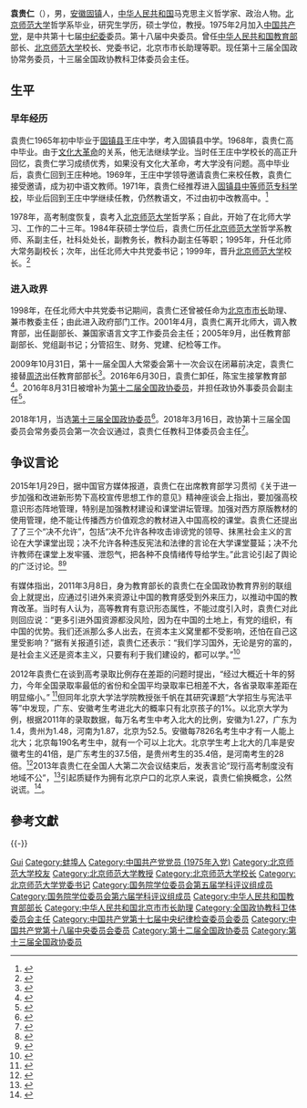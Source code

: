 {{Infobox_officeholder
| name = 袁贵仁
| image name =Yuan Guiren.jpg
| width = 220px
| now = [[中華人民共和國|中華人民共和國]][[中国人民政治协商会议全国委员会|全国政协]][[中国人民政治协商会议全国委员会教科卫体委员会|教科卫体委员会]]主任
| chairman = [[汪洋_(1955年)|汪 洋]]
| term_start = 2018年3月16日
| term_end = 
| now2 = [[中華人民共和國|中華人民共和國]][[中国人民政治协商会议全国委员会|全国政协]][[中国人民政治协商会议全国委员会外事委员会|外事委员会]]副主任
| term_start2 = 2016年7月3日
| term_end2 = 2018年3月16日
| now3 = [[中華人民共和國教育部|中華人民共和國教育部]]部长
| term_start3 = 2009年10月31日
| term_end3 = 2016年7月2日
| premier3= [[溫家寶|溫家寶]]<br>[[李克強|李克強]]
| predecessor3 = [[周濟|周濟]]
| successor3 = [[陳寶生|陳寶生]]
| sex = 男
| party = {{CPC}}
| nationality = {{PRC}}
| Native place = [[安徽|安徽]]
| date of birth = {{Birth year and age|1950|11}}
| place of birth = {{CHN}}[[安徽省|安徽省]][[固镇县|固镇县]]
| date of death = 
| place of death = 
| spouse = 
| relatives = 
| educate =
*[[北京师范大学|北京师范大学]]哲学系毕业
| past = 
*<span style="color: blue;">北京师范大学常务副校长<br>（1995年－1996年）</span>
*<span style="color: blue;">中共北京师范大学党委书记<br>（1996年－2001年）</span>
*<span style="color: blue;">[[北京市|北京市]]市长助理、兼市教育委员会主任<br>（1998年－1999年）</span>
*<span style="color: blue;">北京师范大学校长<br>（1999年5月－2001年4月）</span>
*<span style="color: blue;">[[中華人民共和國教育部|中华人民共和国教育部副部长]]<br>（2001年4月－2009年10月）</span>
*<span style="color: blue;">中国国家语言文字工作委员会主任<br>（2001年－2005年）</span>
*<span style="color: blue;">[[中華人民共和國教育部|中华人民共和国教育部部长]]<br>（2009年10月－2016年7月）</span>
| work =
}}

'''袁贵仁'''（{{bd|1950年|11月||catIdx=Y袁}}），男，[[安徽省|安徽]][[固镇县|固镇]]人，[[中华人民共和国|中华人民共和国]]马克思主义哲学家、政治人物。[[北京师范大学|北京师范大学]]哲学系毕业，研究生学历，硕士学位，教授。1975年2月加入[[中国共产党|中国共产党]]，是中共第十七届[[中国共产党中央纪律检查委员会|中纪委]]委员。第十八届中央委员。曾任[[中华人民共和国教育部|中华人民共和国教育部]]部长、[[北京师范大学|北京师范大学]]校长、党委书记，北京市市长助理等职。现任第十三届全国政协常务委员，十三届全国政协教科卫体委员会主任。

== 生平 ==
=== 早年经历 ===
袁贵仁1965年初中毕业于[[固镇县|固镇县]]王庄中学，考入固镇县中学。1968年，袁贵仁高中毕业。由于[[文化大革命|文化大革命]]的关系，他无法继续学业。当时任王庄中学校长的高正升回忆，袁贵仁学习成绩优秀，如果没有文化大革命，考大学没有问题。高中毕业后，袁贵仁回到王庄种地。1969年，王庄中学领导邀请袁贵仁来校任教，袁贵仁接受邀请，成为初中语文教师。1971年，袁贵仁经推荐进入[[固镇县中等师范专科学校|固镇县中等师范专科学校]]，毕业后回到王庄中学继续任教，仍然教语文，不过由初中改教高中。<ref>{{cite news|title=安徽固镇人袁贵仁：从中学老师到教育部长|url=http://edu.people.com.cn/GB/10298358.html|accessdate=2018-03-23|work=中安在线|date=2009-11-02|archive-url=https://web.archive.org/web/20120520185543/http://edu.people.com.cn/GB/10298358.html|archive-date=2012-05-20|dead-url=yes}}</ref>

1978年，高考制度恢复，袁考入[[北京师范大学|北京师范大学]]哲学系；自此，开始了在北师大学习、工作的二十三年。1984年获硕士学位后，袁贵仁历任[[北京师范大学|北京师范大学]]哲学系教师、系副主任，社科处处长，副教务长，教科办副主任等职；1995年，升任北师大常务副校长；次年，出任北师大中共党委书记；1999年，晋升[[北京师范大学|北京师范大学]]校长。<ref>{{Cite web|title=周济被免去教育部部长职务 袁贵仁接任|url=http://news.sohu.com/20091031/n267871608.shtml|accessdate=2020-07-20|work=搜狐新闻|archive-date=2020-07-20|archive-url=https://web.archive.org/web/20200720043532/http://news.sohu.com/20091031/n267871608.shtml|dead-url=no}}</ref>

=== 进入政界 ===
1998年，在任北师大中共党委书记期间，袁贵仁还曾被任命为[[北京市|北京市]][[市长|市长]]助理、兼市教委主任；由此进入政府部门工作。2001年4月，袁贵仁离开北师大，调入教育部，出任副部长、兼国家语言文字工作委员会主任；2005年9月，出任教育部副部长、党组副书记；分管招生、财务、党建、纪检等工作。

2009年10月31日，第十一届全国人大常委会第十一次会议在闭幕前决定，袁贵仁接替[[周济|周济]]出任教育部部长<ref>{{Cite web |url=http://news.xinhuanet.com/politics/2009-10/31/content_12365538.htm |title=全国人大常委会任命袁贵仁为教育部部长 |access-date=2009-10-31 |archive-date=2009-11-03 |archive-url=https://web.archive.org/web/20091103071923/http://news.xinhuanet.com/politics/2009-10/31/content_12365538.htm |dead-url=no }}</ref>。2016年6月30日，袁贵仁卸任，陈宝生接掌教育部<ref>{{cite news|title=陈宝生接任教育部部长 袁贵仁卸任|url=http://news.sina.com.cn/o/2016-06-30/doc-ifxtscen3039820.shtml|accessdate=2016-06-30|agency=京华时报|date=2016-06-30|archive-date=2016-07-04|archive-url=https://web.archive.org/web/20160704042551/http://news.sina.com.cn/o/2016-06-30/doc-ifxtscen3039820.shtml|dead-url=no}}</ref>。2016年8月31日被增补为[[第十二届全国政协委员|第十二届全国政协委员]]，并担任政协外事委员会副主任<ref>{{cite news|title=袁贵仁被增补为全国政协外事委员会副主任|url=http://www.thepaper.cn/newsDetail_forward_1522384|accessdate=2016-08-31|newspaper=澎湃新闻|archive-date=2016-09-01|archive-url=https://web.archive.org/web/20160901183126/http://www.thepaper.cn/newsDetail_forward_1522384|dead-url=no}}</ref>。

2018年1月，当选[[中国人民政治协商会议第十三届全国委员会委员名单|第十三届全国政协委员]]<ref>{{Cite web|url=http://sports.163.com/18/0126/06/D92BRKK400051C89.html|title=中国人民政治协商会议第十三届全国委员会委员名单|accessdate=2018-01-26|work=网易|archiveurl=https://web.archive.org/web/20180127143232/http://sports.163.com/18/0126/06/D92BRKK400051C89.html|archivedate=2018-01-27|dead-url=yes}}</ref>。2018年3月16日，政协第十三届全国委员会常务委员会第一次会议通过，袁贵仁任教科卫体委员会主任<ref>{{cite news|url=http://www.xinhuanet.com/politics/2018lh/2018-03/16/c_1122549027.htm|title=（受权发布）中国人民政治协商会议第十三届全国委员会各专门委员会主任、副主任名单|date=2018-03-16|accessdate=2018-03-27|newspaper=[[新華社|新華社]]|archive-date=2018-03-29|archive-url=https://web.archive.org/web/20180329113341/http://www.xinhuanet.com/politics/2018lh/2018-03/16/c_1122549027.htm|dead-url=no}}</ref>。

== 争议言论 ==
{{Wikiquote}}
2015年1月29日，据中国官方媒体报道，袁贵仁在出席教育部学习贯彻《关于进一步加强和改进新形势下高校宣传思想工作的意见》精神座谈会上指出，要加强高校意识形态阵地管理，特别是加强教材建设和课堂讲坛管理。加强对西方原版教材的使用管理，绝不能让传播西方价值观念的教材进入中国高校的课堂。袁贵仁还提出了了三个“决不允许”，包括“决不允许各种攻击诽谤党的领导、抹黑社会主义的言论在大学课堂出现；决不允许各种违反宪法和法律的言论在大学课堂蔓延；决不允许教师在课堂上发牢骚、泄怨气，把各种不良情绪传导给学生。”此言论引起了舆论的广泛讨论。<ref>{{cite web|url=http://www.rfa.org/mandarin/yataibaodao/meiti/aw-02052015124310.html|title=一周网事：西方价值与抹黑中国|publisher=自由亚洲电台|date=2015-02-04|accessdate=2015-02-05|archive-date=2015-02-06|archive-url=https://web.archive.org/web/20150206021407/http://www.rfa.org/mandarin/yataibaodao/meiti/aw-02052015124310.html|dead-url=no}}</ref><ref>{{cite web|url=http://www.voachinese.com/content/media-watch-20150202/2624511.html|title=中国教育部长压自由派 高校硝烟浓|publisher=美国之音|date=2015-02-02|accessdate=2015-02-05|archive-date=2015-02-06|archive-url=https://web.archive.org/web/20150206002328/http://www.voachinese.com/content/media-watch-20150202/2624511.html|dead-url=no}}</ref>

有媒体指出，2011年3月8日，身为教育部长的袁贵仁在全国政协教育界别的联组会上就提出，应通过引进外来资源让中国的教育感受到外来压力，以推动中国的教育改革。当时有人认为，高等教育有意识形态属性，不能过度引入时，袁贵仁对此则回应说：“更多引进外国资源都没风险，因为在中国的土地上，有党的组织，有中国的优势。我们还派那么多人出去，在资本主义窝里都不受影响，还怕在自己这里受影响？”据有关报道引述，袁贵仁还表示：“我们学习国外，无论是穷的富的，是社会主义还是资本主义，只要有利于我们建设的，都可以学。”<ref>{{cite web|url=http://www.bbc.co.uk/zhongwen/simp/china/2015/01/150131_china_education_yuanguiren|title=袁贵仁被揭曾称不怕引进外国资源引热议|accessdate=2015-01-31|publisher=BBC中文网|archive-date=2015-02-03|archive-url=https://web.archive.org/web/20150203021233/http://www.bbc.co.uk/zhongwen/simp/china/2015/01/150131_china_education_yuanguiren|dead-url=no}}</ref>

2012年袁贵仁在谈到高考录取比例存在差距的问题时提出，“经过大概近十年的努力，今年全国录取率最低的省份和全国平均录取率已相差不大，各省录取率差距在明显缩小。” <ref>{{Cite web|title=教育部部长袁贵仁:各省高考录取率差距明显缩小|url=http://www.chinanews.com/edu/2012/09-06/4163383.shtml|accessdate=2020-07-20|work=中国新闻网|archive-date=2018-03-17|archive-url=https://web.archive.org/web/20180317233525/http://www.chinanews.com/edu/2012/09-06/4163383.shtml|dead-url=no}}</ref>但同年北京大学法学院教授张千帆在其研究课题“大学招生与宪法平等”中发现，广东、安徽考生考进北大的概率只有北京孩子的1%。以北京大学为例，根据2011年的录取数据，每万名考生中考入北大的比例，安徽为1.27，广东为1.4，贵州为1.48，河南为1.87，北京为52.5。安徽每7826名考生中才有一人能上北大；北京每190名考生中，就有一个可以上北大。北京学生考上北大的几率是安徽考生的41倍，是广东考生的37.5倍，是贵州考生的35.4倍，是河南考生的28倍。<ref>{{Cite web|title=北大教授：广东考生上北大比北京考生难百倍|url=http://edu.sina.com.cn/gaokao/2012-06-27/1051345948.shtml|accessdate=2020-07-20|work=新浪教育|archive-date=2017-07-07|archive-url=https://web.archive.org/web/20170707014528/http://edu.sina.com.cn/gaokao/2012-06-27/1051345948.shtml|dead-url=no}}</ref>2013年袁贵仁在全国人大第二次会议结束后，发表言论“现行高考制度没有地域不公”，<ref>{{Cite web|title=教育部部长袁贵仁:现行高考制度没有地域不公|url=http://politics.people.com.cn/n/2013/0309/c70731-20730287.html|accessdate=2020-07-20|work=人民网|archive-date=2017-03-05|archive-url=https://web.archive.org/web/20170305001912/http://politics.people.com.cn/n/2013/0309/c70731-20730287.html|dead-url=no}}</ref>引起{{who|网友}}质疑作为拥有北京户口的北京人来说，袁贵仁偷换概念，公然说谎。<ref>{{Cite web|url=http://gaokao.gaofen.com/article/410223.htm|title=评论：袁贵仁“现行高考制度没有地域不公”是偷换概念|accessdate=2016-02-25|archiveurl=https://web.archive.org/web/20160302190407/http://gaokao.gaofen.com/article/410223.htm|archivedate=2016-03-02|dead-url=yes}}</ref>。

== 參考文獻 ==
{{Reflist|25em}}

{{-}}
{{start box}}
{{s-par|prc-ncppcc}}
{{s-before|[[张玉台|张玉台]]}}
{{s-title|[[中国人民政治协商会议全国委员会教科卫体委员会|中国人民政治协商会议全国委员会教科卫体委员会]]主任|2018年3月－}} 
{{s-inc}}
{{s-gov|prc}}
{{s-before|[[周济|周济]]}}
{{s-title|[[中华人民共和国教育部|中华人民共和国教育部]]部长|2009年10月－2016年7月}}
{{s-after|[[陈宝生|陈宝生]]}}
{{s-edu}}
{{s-before|[[陆善镇|陆善镇]]}}
{{s-title|[[北京师范大学|北京师范大学]]校长|1999年7月－2001年4月}}
{{s-after|[[钟秉林|钟秉林]]}}
{{end box}}

{{中华人民共和国教育部部长}}
{{第11届国务院|部门首长}}
{{国务院/12}}
{{国务院学位委员会第五届学科评议组/哲学}}
{{国务院学位委员会第六届学科评议组/哲学}}

{{Authority control}}
{{DEFAULTSORT:Yuan袁}}
[[Category:袁姓|Gui]]
[[Category:蚌埠人|Category:蚌埠人]]
[[Category:中国共产党党员_(1975年入党)|Category:中国共产党党员 (1975年入党)]]
[[Category:北京师范大学校友|Category:北京师范大学校友]]
[[Category:北京师范大学教授|Category:北京师范大学教授]]
[[Category:北京师范大学校长|Category:北京师范大学校长]]
[[Category:北京师范大学党委书记|Category:北京师范大学党委书记]]
[[Category:国务院学位委员会第五届学科评议组成员|Category:国务院学位委员会第五届学科评议组成员]]
[[Category:国务院学位委员会第六届学科评议组成员|Category:国务院学位委员会第六届学科评议组成员]]
[[Category:中华人民共和国教育部部长|Category:中华人民共和国教育部部长]]
[[Category:中华人民共和国北京市市长助理|Category:中华人民共和国北京市市长助理]]
[[Category:全国政协教科卫体委员会主任|Category:全国政协教科卫体委员会主任]]
[[Category:中国共产党第十七届中央纪律检查委员会委员|Category:中国共产党第十七届中央纪律检查委员会委员]]
[[Category:中国共产党第十八届中央委员会委员|Category:中国共产党第十八届中央委员会委员]]
[[Category:第十二届全国政协委员|Category:第十二届全国政协委员]]
[[Category:第十三届全国政协委员|Category:第十三届全国政协委员]]